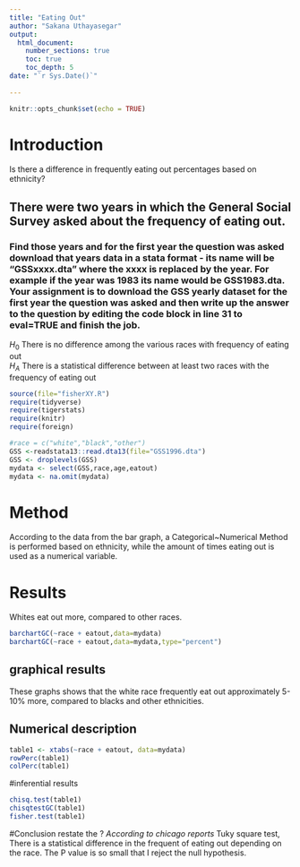 ```yaml
---
title: "Eating Out"
author: "Sakana Uthayasegar"
output: 
  html_document:
    number_sections: true
    toc: true
    toc_depth: 5
date: "`r Sys.Date()`"    
    
---
```


```r
knitr::opts_chunk$set(echo = TRUE)
```


# Introduction

Is there a difference in frequently eating out percentages based on ethnicity? 

## There were two years in which the General Social Survey asked about the frequency of eating out.
### Find those years and for the first year the question was asked download that years data in a stata format - its name will be "GSSxxxx.dta" where the xxxx is replaced by the year.  For example if the year was 1983 its name would be GSS1983.dta. Your assignment is to download the GSS yearly dataset for the first year the question was asked and then  write up the answer to the question by editing the  code block in line 31 to eval=TRUE and finish the job. 

$H_0$ There is no difference among the various races with frequency of eating out  
$H_A$ There is a statistical difference between at least two races with the frequency of eating out  


```r
source(file="fisherXY.R")
require(tidyverse)
require(tigerstats)
require(knitr)
require(foreign)
```
```r
#race = c("white","black","other")
GSS <-readstata13::read.dta13(file="GSS1996.dta")
GSS <- droplevels(GSS)
mydata <- select(GSS,race,age,eatout)
mydata <- na.omit(mydata)
```

# Method
According to the data from the bar graph, a Categorical~Numerical Method is performed based on ethnicity, while the amount of times eating out is used as a numerical variable. 

# Results
Whites eat out more, compared to other races. 

```r
barchartGC(~race + eatout,data=mydata)
barchartGC(~race + eatout,data=mydata,type="percent")

```
## graphical results 

These graphs shows that the white race frequently eat out approximately 5-10% more, compared to blacks and other ethnicities. 

## Numerical description

```r
table1 <- xtabs(~race + eatout, data=mydata)
rowPerc(table1)
colPerc(table1) 
```

#inferential results

```r
chisq.test(table1)
chisqtestGC(table1)
fisher.test(table1)
```
#Conclusion 
restate the ? *
According to chicago reports * 
Tuky square test, 
There is a statistical difference in the frequent of eating out depending on the race. 
The P value is so small that I reject the null hypothesis. 
